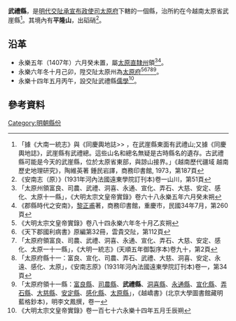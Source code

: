 {{主條目消歧義|關於唐代貞觀年間設置的武禮縣，請參見：'''[[武禮縣_(貞觀)|武禮縣_(貞觀)]]'''。}}
'''武禮縣'''，是[[明代|明代]][[交阯承宣布政使司|交阯承宣布政使司]][[太原府_(交阯)|太原府]]下轄的一個縣，治所約在今越南太原省武崖縣<ref>「據《大南一統志》與《同慶輿地誌>> ，在武崖縣東面有武禮山;又據《同慶輿地誌》，武崖縣有武禮總。這些山名和總名無疑是古時縣名的遺存。古武禮縣可能是今天的武崖縣，位於太原省東部，與諒山接界。」《越南歷代疆域 越南歷史地理研究》，陶維英著 鍾民岩譯，商務印書館, 1973，第187頁</ref>。其境內有'''平隆山'''，出𥔿硝<ref>《安南志（原）》(1931年河內法國遠東學院訂刊本)卷一山川，第51頁</ref>。
== 沿革 ==
* 永樂五年（1407年）六月癸未置，屬[[太原直隸州|太原直隸州]]領<ref>「太原州領富良、司農、武禮、洞喜、永通、宣化、弄石、大慈、安定、感化、太原十一縣」，《大明太宗文皇帝實錄》卷六十八永樂五年六月癸未朔</ref><ref>《郡縣時代之安南》，[[黎正甫|黎正甫]]著，商務印書館，重慶市，民國34年7月，第260頁</ref>。
* 永樂六年冬十月己卯，陞交阯太原州為[[太原府_(交阯)|太原府]]<ref>《大明太宗文皇帝實錄》卷八十四永樂六年冬十月乙亥朔</ref><ref>《天下郡國利病書》原編第32冊，雲貴交阯，第112頁</ref><ref>「太原府領富良、司農、武禮、洞喜、永通、宣化、弄石、大慈、安定、感化、太原一十一縣」，《大明一統志》(天順五年御製序本)卷九十，第2頁</ref><ref>「太原府縣十一：富良、宣化、司農、弄石、武禮、大慈、洞喜、安定、永遠、感化、太原」，《安南志原》(1931年河內法國遠東學院訂刊本)卷一，第34頁</ref><ref>「太原府領十一縣：[[富良縣|富良縣]]、[[司農縣_(交阯)|司農縣]]、'''武禮縣'''、[[洞喜縣|洞喜縣]]、[[永通縣|永通縣]]、[[宣化縣_(交阯)|宣化縣]]、[[弄石縣|弄石縣]]、[[大慈縣|大慈縣]]、[[安定縣_(太原府)|安定縣]]、[[感化縣|感化縣]]、[[太原縣_(交阯)|太原縣]]」，《越嶠書》(北京大學圖書館藏明藍格鈔本)，明李文鳳撰，卷一</ref>。
* 永樂十四年五月丙午，設交阯武禮縣[[儒學官|儒學]]<ref>《大明太宗文皇帝實錄》卷一百七十六永樂十四年五月壬辰朔</ref>。

== 參考資料 ==
{{reflist}}
{{交阯承宣布政使司行政區劃}}
[[Category:明朝縣份|Category:明朝縣份]]